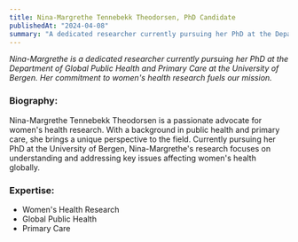 ```yaml
---
title: Nina-Margrethe Tennebekk Theodorsen, PhD Candidate
publishedAt: "2024-04-08"
summary: "A dedicated researcher currently pursuing her PhD at the Department of Global Public Health and Primary Care at the University of Bergen. Nina-Margrethe's commitment to women's health research fuels our mission."
---
```


_Nina-Margrethe is a dedicated researcher currently pursuing her PhD at the Department of Global Public Health and Primary Care at the University of Bergen. Her commitment to women's health research fuels our mission._

### Biography:

Nina-Margrethe Tennebekk Theodorsen is a passionate advocate for women's health research. With a background in public health and primary care, she brings a unique perspective to the field. Currently pursuing her PhD at the University of Bergen, Nina-Margrethe's research focuses on understanding and addressing key issues affecting women's health globally.

### Expertise:

- Women's Health Research
- Global Public Health
- Primary Care
